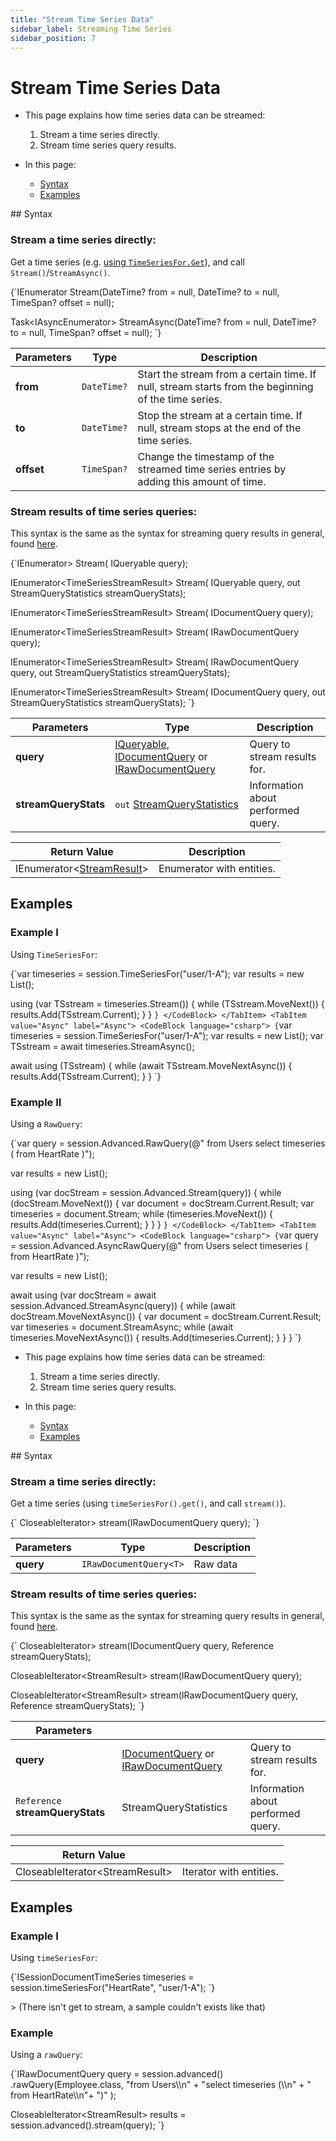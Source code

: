 ---
title: "Stream Time Series Data"
sidebar_label: Streaming Time Series
sidebar_position: 7
---




# Stream Time Series Data
<LanguageSwitcher supportedLanguages={supportedLanguages} />
<LanguageContent language="csharp">

<Admonition type="note" title="Note">

* This page explains how time series data can be streamed:  
  1. Stream a time series directly.
  2. Stream time series query results.

* In this page:
  * [Syntax](../../../document-extensions/timeseries/querying/stream-timeseries#syntax)
  * [Examples](../../../document-extensions/timeseries/querying/stream-timeseries#examples)

</Admonition>
## Syntax

### Stream a time series directly:  

Get a time series (e.g. [using `TimeSeriesFor.Get`](../../../document-extensions/timeseries/client-api/session/get/get-entries)), 
and call `Stream()`/`StreamAsync()`.  

<TabItem value="something" label="csharp">
<CodeBlock language="csharp">
{`IEnumerator<T> Stream(DateTime? from = null, DateTime? to = null, TimeSpan? offset = null);

Task<IAsyncEnumerator<T>> StreamAsync(DateTime? from = null, DateTime? to = null, TimeSpan? offset = null);
`}
</CodeBlock>
</TabItem>

| Parameters | Type | Description |
| - | - | - |
| **from** | `DateTime?` | Start the stream from a certain time. If null, stream starts from the beginning of the time series. |
| **to** | `DateTime?` | Stop the stream at a certain time. If null, stream stops at the end of the time series. |
| **offset** | `TimeSpan?` | Change the timestamp of the streamed time series entries by adding this amount of time. |

### Stream results of time series queries:  

This syntax is the same as the syntax for streaming query results in general, 
found [here](../../../client-api/session/querying/how-to-stream-query-results).  

<TabItem value="something" label="stream_methods">
<CodeBlock language="csharp">
{`IEnumerator<TimeSeriesStreamResult<T>> Stream(
    IQueryable<T> query);

IEnumerator<TimeSeriesStreamResult<T>> Stream(
    IQueryable<T> query,
    out StreamQueryStatistics streamQueryStats);

IEnumerator<TimeSeriesStreamResult<T>> Stream(
    IDocumentQuery<T> query);

IEnumerator<TimeSeriesStreamResult<T>> Stream(
    IRawDocumentQuery<T> query);

IEnumerator<TimeSeriesStreamResult<T>> Stream(
    IRawDocumentQuery<T> query,
    out StreamQueryStatistics streamQueryStats);

IEnumerator<TimeSeriesStreamResult<T>> Stream(
    IDocumentQuery<T> query,
    out StreamQueryStatistics streamQueryStats);
`}
</CodeBlock>
</TabItem>

| Parameters | Type | Description |
| - | - | - |
| **query** | [IQueryable](../../../client-api/session/querying/how-to-query#session.query), [IDocumentQuery](../../../client-api/session/querying/how-to-query#session.advanced.documentquery) or [IRawDocumentQuery](../../../client-api/session/querying/how-to-query#session.advanced.rawquery) | Query to stream results for. |
| **streamQueryStats** | `out` [StreamQueryStatistics](../../../glossary/stream-query-statistics) | Information about performed query. |

| Return Value | Description |
| - | - |
| IEnumerator&lt;[StreamResult](../../../glossary/stream-result)&gt; | Enumerator with entities. |



## Examples

### Example I

Using `TimeSeriesFor`:

<Tabs groupId='languageSyntax'>
<TabItem value="Sync" label="Sync">
<CodeBlock language="csharp">
{`var timeseries = session.TimeSeriesFor<HeartRate>("user/1-A");
var results = new List<TimeSeriesEntry>();

using (var TSstream = timeseries.Stream())
{
    while (TSstream.MoveNext())
    {
        results.Add(TSstream.Current);
    }
}
`}
</CodeBlock>
</TabItem>
<TabItem value="Async" label="Async">
<CodeBlock language="csharp">
{`var timeseries = session.TimeSeriesFor<HeartRate>("user/1-A");
var results = new List<TimeSeriesEntry>();
var TSstream = await timeseries.StreamAsync();

await using (TSstream)
{
    while (await TSstream.MoveNextAsync())
    {
        results.Add(TSstream.Current);
    }
}
`}
</CodeBlock>
</TabItem>
</Tabs>

### Example II

Using a `RawQuery`:

<Tabs groupId='languageSyntax'>
<TabItem value="Sync" label="Sync">
<CodeBlock language="csharp">
{`var query = session.Advanced.RawQuery<TimeSeriesRawResult>(@"
    from Users
    select timeseries (
        from HeartRate
    )");

var results = new List<TimeSeriesEntry>();

using (var docStream = session.Advanced.Stream(query))
{
    while (docStream.MoveNext())
    {
        var document = docStream.Current.Result;
        var timeseries = document.Stream;
        while (timeseries.MoveNext())
        {
            results.Add(timeseries.Current);
        }
    }
}
`}
</CodeBlock>
</TabItem>
<TabItem value="Async" label="Async">
<CodeBlock language="csharp">
{`var query = session.Advanced.AsyncRawQuery<TimeSeriesRawResult>(@"
    from Users
    select timeseries (
        from HeartRate
    )");

var results = new List<TimeSeriesEntry>();

await using (var docStream = await session.Advanced.StreamAsync(query))
{
    while (await docStream.MoveNextAsync())
    {
        var document = docStream.Current.Result;
        var timeseries = document.StreamAsync;
        while (await timeseries.MoveNextAsync())
        {
            results.Add(timeseries.Current);
        }
    }
}
`}
</CodeBlock>
</TabItem>
</Tabs>



</LanguageContent>
<LanguageContent language="java">

<Admonition type="note" title="Note">

* This page explains how time series data can be streamed:  
  1. Stream a time series directly.
  2. Stream time series query results.

* In this page:
  * [Syntax](../../../document-extensions/timeseries/querying/stream-timeseries#syntax)
  * [Examples](../../../document-extensions/timeseries/querying/stream-timeseries#examples)

</Admonition>
## Syntax

### Stream a time series directly:  

Get a time series (using `timeSeriesFor().get()`, and call `stream()`).  

<TabItem value="something" label="java">
<CodeBlock language="java">
{`<T> CloseableIterator<StreamResult<T>> stream(IRawDocumentQuery<T> query);
`}
</CodeBlock>
</TabItem>

| Parameters | Type | Description |
| - | - | - |
| **query** | `IRawDocumentQuery<T>` | Raw data |


### Stream results of time series queries:  

This syntax is the same as the syntax for streaming query results in general, 
found [here](../../../client-api/session/querying/how-to-stream-query-results).  

<TabItem value="something-something" label="stream_methods">
<CodeBlock language="java">
{`<T> CloseableIterator<StreamResult<T>> stream(IDocumentQuery<T> query, Reference<StreamQueryStatistics> streamQueryStats);

<T> CloseableIterator<StreamResult<T>> stream(IRawDocumentQuery<T> query);

<T> CloseableIterator<StreamResult<T>> stream(IRawDocumentQuery<T> query, Reference<StreamQueryStatistics> streamQueryStats);
`}
</CodeBlock>
</TabItem>

| Parameters | | |
| ------------- | ------------- | ----- |
| **query** | [IDocumentQuery](../../../client-api/session/querying/how-to-query#session.advanced.documentquery) or [IRawDocumentQuery](../../../client-api/session/querying/how-to-query#session.advanced.rawquery) | Query to stream results for. |
| `Reference` **streamQueryStats** | StreamQueryStatistics | Information about performed query. |

| Return Value | |
| ------------- | ----- |
| CloseableIterator&lt;StreamResult&gt; | Iterator with entities. |



## Examples

[comment]: &lt;
### Example I

Using `timeSeriesFor`:

<TabItem value="something-something" label="direct">
<CodeBlock language="java">
{`ISessionDocumentTimeSeries timeseries = session.timeSeriesFor("HeartRate", "user/1-A");
`}
</CodeBlock>
</TabItem>

&gt; (There isn't get to stream, a sample couldn't exists like that)

### Example 

Using a `rawQuery`:

<TabItem value="something-something" label="query">
<CodeBlock language="java">
{`IRawDocumentQuery<Employee> query = session.advanced()
    .rawQuery(Employee.class,
        "from Users\\n" +
        "select timeseries (\\n" +
        "    from HeartRate\\n"+
        ")"
    );

CloseableIterator<StreamResult<Employee>> results = session.advanced().stream(query);
`}
</CodeBlock>
</TabItem>




</LanguageContent>